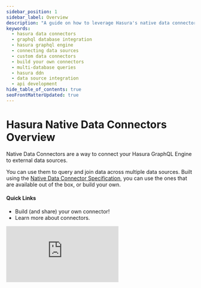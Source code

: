 ```yaml
---
sidebar_position: 1
sidebar_label: Overview
description: "A guide on how to leverage Hasura's native data connectors for connecting to external data sources. Learn how to query data across multiple databases and how to create your own custom connectors."
keywords:
  - hasura data connectors
  - graphql database integration
  - hasura graphql engine
  - connecting data sources
  - custom data connectors
  - build your own connectors
  - multi-database queries
  - hasura ddn
  - data source integration
  - api development
hide_table_of_contents: true
seoFrontMatterUpdated: true
---
```



# Hasura Native Data Connectors Overview

<div className="overview-header">
  <div className="overview-text">
    <p>Native Data Connectors are a way to connect your Hasura GraphQL Engine to external data sources.</p>
    <p>
      You can use them to query and join data across multiple data sources. Built using the <a href={"https://github." +
      "com/hasura/ndc-spec/"}>Native Data Connector Specification</a>, you can use the ones that are available out
      of the box, or build your own.
    </p>
    <h4>Quick Links</h4>
    <ul>
      <li>
        <Link to="/connectors/build-your-own-connector/">Build (and share) your own connector!</Link>
      </li>
      <li>
        <Link to="/connectors/introduction/">Learn more about connectors.</Link>
      </li>
    </ul>
  </div>
  <iframe
    src="https://www.youtube.com/embed/C1TwiW6xJ-8"
    frameBorder="0"
    allow="accelerometer; autoplay; encrypted-media; gyroscope; picture-in-picture"
    allowFullScreen
  />
</div>

## Using connectors

<div className="overview-gallery">
  <Link to="/connectors/introduction/">
    <div className="card">
      <h3>Learn more about connectors</h3>
      <p>Check out a broad introduction to connectors and how to use them in your projects.</p>
    </div>
  </Link>
  <Link to="/connectors/v2-compatibility/">
    <div className="card">
      <h3>Use v3 connectors with v2 projects</h3>
      <p>There are a number of connectors that are available for Hasura GraphQL Engine v3.</p>
    </div>
  </Link>
  <Link to="/connectors/postgresql">
    <div className="card">
      <h3>Use the PostgreSQL connector</h3>
      <p>Learn about the PostgreSQL connector for your next project.</p>
    </div>
  </Link>
</div>

